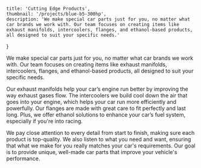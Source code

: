     title: 'Cutting Edge Products',
    thumbnail: '/projects/blue-b5-300hp',
    description: 'We make special car parts just for you, no matter what car brands we work with. Our team focuses on creating items like exhaust manifolds, intercoolers, flanges, and ethanol-based products, all designed to suit your specific needs.'
}

We make special car parts just for you, no matter what car brands we work with. Our team focuses on creating items like exhaust manifolds, intercoolers, flanges, and ethanol-based products, all designed to suit your specific needs.

Our exhaust manifolds help your car’s engine run better by improving the way exhaust gases flow. The intercoolers we build cool down the air that goes into your engine, which helps your car run more efficiently and powerfully. Our flanges are made with great care to fit perfectly and last long. Plus, we offer ethanol solutions to enhance your car’s fuel system, especially if you're into racing.

We pay close attention to every detail from start to finish, making sure each product is top-quality. We also listen to what you need and want, ensuring that what we make for you really matches your car's requirements. Our goal is to provide unique, well-made car parts that improve your vehicle's performance.
